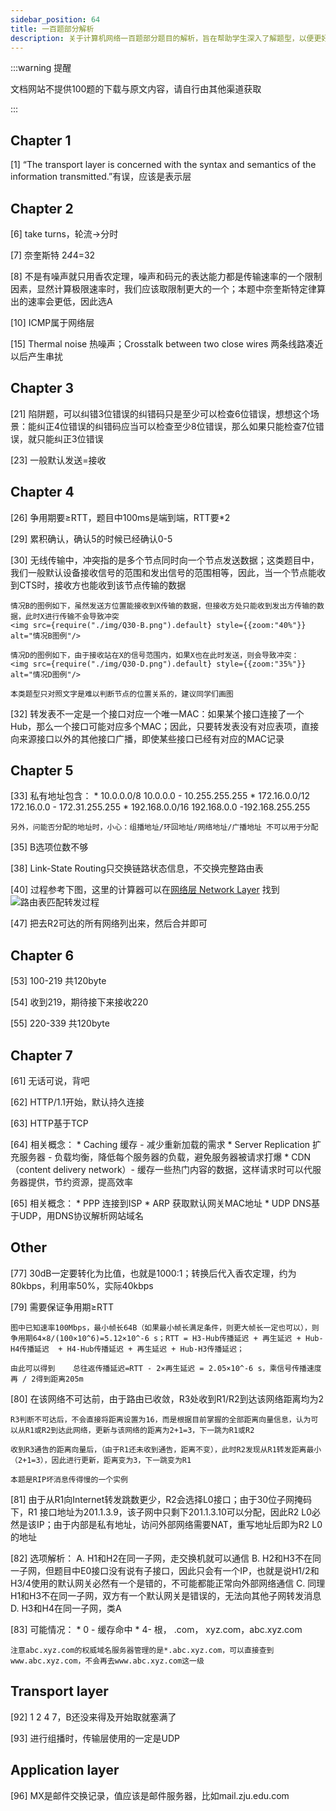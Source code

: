```yaml
---
sidebar_position: 64
title: 一百题部分解析
description: 关于计算机网络一百题部分题目的解析，旨在帮助学生深入了解题型，以便更好备考。
---
```


:::warning 提醒

文档网站不提供100题的下载与原文内容，请自行由其他渠道获取

:::


## Chapter 1

[1] “The transport layer is concerned with the syntax and semantics of the information transmitted.”有误，应该是表示层

## Chapter 2

[6] take turns，轮流→分时

[7] 奈奎斯特 2*4*4=32

[8] 不是有噪声就只用香农定理，噪声和码元的表达能力都是传输速率的一个限制因素，显然计算极限速率时，我们应该取限制更大的一个；本题中奈奎斯特定律算出的速率会更低，因此选A

[10] ICMP属于网络层

[15] Thermal noise 热噪声；Crosstalk between two close wires  两条线路凑近以后产生串扰

## Chapter 3

[21] 陷阱题，可以纠错3位错误的纠错码只是至少可以检查6位错误，想想这个场景：能纠正4位错误的纠错码应当可以检查至少8位错误，那么如果只能检查7位错误，就只能纠正3位错误

[23] 一般默认发送=接收

## Chapter 4

[26] 争用期要≥RTT，题目中100ms是端到端，RTT要*2

[29] 累积确认，确认5的时候已经确认0-5 

[30] 无线传输中，冲突指的是多个节点同时向一个节点发送数据；这类题目中，我们一般默认设备接收信号的范围和发出信号的范围相等，因此，当一个节点能收到CTS时，接收方也能收到该节点传输的数据

    情况B的图例如下，虽然发送方位置能接收到X传输的数据，但接收方处只能收到发出方传输的数据，此时X进行传输不会导致冲突
    <img src={require("./img/Q30-B.png").default} style={{zoom:"40%"}} alt="情况B图例"/>

    情况D的图例如下，由于接收站在X的信号范围内，如果X也在此时发送，则会导致冲突：
    <img src={require("./img/Q30-D.png").default} style={{zoom:"35%"}} alt="情况D图例"/>

    本类题型只对照文字是难以判断节点的位置关系的，建议同学们画图

[32] 转发表不一定是一个接口对应一个唯一MAC：如果某个接口连接了一个Hub，那么一个接口可能对应多个MAC；因此，只要转发表没有对应表项，直接向来源接口以外的其他接口广播，即使某些接口已经有对应的MAC记录

## Chapter 5
[33] 私有地址包含：
    * 10.0.0.0/8  10.0.0.0 - 10.255.255.255
    * 172.16.0.0/12 172.16.0.0 - 172.31.255.255
    * 192.168.0.0/16 192.168.0.0 -192.168.255.255
      
    另外，问能否分配的地址时，小心：组播地址/环回地址/网络地址/广播地址 不可以用于分配

[35] B选项位数不够

[38] Link-State Routing只交换链路状态信息，不交换完整路由表

[40] 过程参考下图，这里的计算器可以在[网络层 Network Layer](/notes/network) 找到
    ![路由表匹配转发过程](img/Q40.png)

[47] 把去R2可达的所有网络列出来，然后合并即可

## Chapter 6

[53] 100-219 共120byte

[54] 收到219，期待接下来接收220

[55] 220-339 共120byte

## Chapter 7 

[61] 无话可说，背吧

[62] HTTP/1.1开始，默认持久连接

[63] HTTP基于TCP

[64] 相关概念：
    * Caching 缓存 - 减少重新加载的需求
    * Server Replication 扩充服务器 - 负载均衡，降低每个服务器的负载，避免服务器被请求打爆
    * CDN（content delivery network）- 缓存一些热门内容的数据，这样请求时可以代服务器提供，节约资源，提高效率

[65] 相关概念：
    * PPP 连接到ISP
    * ARP 获取默认网关MAC地址
    * UDP DNS基于UDP，用DNS协议解析网站域名

## Other

[77] 30dB一定要转化为比值，也就是1000:1；转换后代入香农定理，约为80kbps，利用率50%，实际40kbps


[79] 需要保证争用期≥RTT

    图中已知速率100Mbps，最小帧长64B（如果最小帧长满足条件，则更大帧长一定也可以），则争用期64×8/(100×10^6)=5.12×10^-6 s；RTT = H3-Hub传播延迟 + 再生延迟 + Hub-H4传播延迟  + H4-Hub传播延迟 + 再生延迟 + Hub-H3传播延迟；

    由此可以得到    总往返传播延迟=RTT - 2×再生延迟 = 2.05×10^-6 s，乘信号传播速度再 / 2得到距离205m

[80] 在该网络不可达前，由于路由已收敛，R3处收到R1/R2到达该网络距离均为2

    R3判断不可达后，不会直接将距离设置为16，而是根据目前掌握的全部距离向量信息，认为可以从R1或R2到达此网络，更新与该网络的距离为2+1=3，下一跳为R1或R2

    收到R3通告的距离向量后，（由于R1还未收到通告，距离不变），此时R2发现从R1转发距离最小（2+1=3），因此进行更新，距离变为3，下一跳变为R1

    本题是RIP坏消息传得慢的一个实例

[81] 由于从R1向Internet转发跳数更少，R2会选择L0接口；由于30位子网掩码下，R1 接口地址为201.1.3.9，该子网中只剩下201.1.3.10可以分配，因此R2 L0必然是该IP；由于内部是私有地址，访问外部网络需要NAT，重写地址后即为R2 L0的地址

[82] 选项解析：
    A. H1和H2在同一子网，走交换机就可以通信
    B. H2和H3不在同一子网，但题目中E0接口没有说有子接口，因此只会有一个IP，也就是说H1/2和H3/4使用的默认网关必然有一个是错的，不可能都能正常向外部网络通信
    C. 同理H1和H3不在同一子网，双方有一个默认网关是错误的，无法向其他子网转发消息
    D. H3和H4在同一子网，类A

[83] 可能情况：
    * 0 - 缓存命中
    * 4- 根， .com， xyz.com，abc.xyz.com
      
    注意abc.xyz.com的权威域名服务器管理的是*.abc.xyz.com，可以直接查到www.abc.xyz.com，不会再去www.abc.xyz.com这一级


## Transport layer

[92] 1 2 4 7，B还没来得及开始取就塞满了

[93] 进行组播时，传输层使用的一定是UDP

## Application layer
[96] MX是邮件交换记录，值应该是邮件服务器，比如mail.zju.edu.com